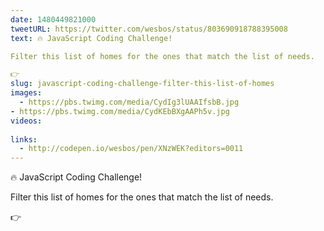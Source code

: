```yaml
---
date: 1480449821000
tweetURL: https://twitter.com/wesbos/status/803690918788395008
text: 🔥 JavaScript Coding Challenge!

Filter this list of homes for the ones that match the list of needs.

👉  
slug: javascript-coding-challenge-filter-this-list-of-homes
images:
  - https://pbs.twimg.com/media/CydIg3lUAAIfsbB.jpg
- https://pbs.twimg.com/media/CydKEbBXgAAPh5v.jpg
videos:
  
links:
  - http://codepen.io/wesbos/pen/XNzWEK?editors=0011
---
```

🔥 JavaScript Coding Challenge!

Filter this list of homes for the ones that match the list of needs.

👉
